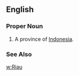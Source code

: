 ==English==
===Proper Noun===
{{en-proper noun}}
#A province of [[Indonesia]].
===See Also===
[[w:Riau]]